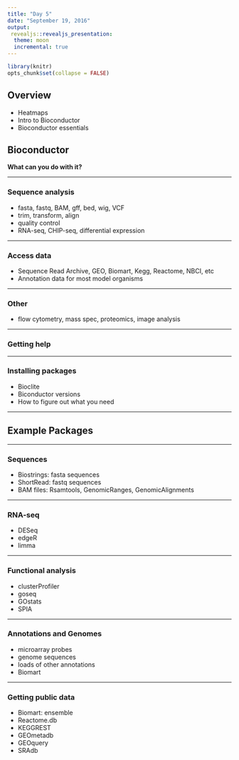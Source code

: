 ```yaml
---
title: "Day 5"
date: "September 19, 2016"
output: 
 revealjs::revealjs_presentation:
  theme: moon
  incremental: true
---
```


```r
library(knitr)
opts_chunk$set(collapse = FALSE)
```


## Overview  

- Heatmaps
- Intro to Bioconductor
- Bioconductor essentials


## Bioconductor

**What can you do with it?**

-----

### Sequence analysis

- fasta, fastq, BAM, gff, bed, wig, VCF
- trim, transform, align
- quality control
- RNA-seq, CHIP-seq, differential expression

------  

### Access data

- Sequence Read Archive, GEO, Biomart, Kegg, Reactome, NBCI, etc
- Annotation data for most model organisms

------  

### Other  

- flow cytometry, mass spec, proteomics, image analysis

-----  

### Getting help


-----

### Installing packages

- Bioclite
- Biconductor versions
- How to figure out what you need

----

## Example Packages

-----

### Sequences

- Biostrings: fasta sequences  
- ShortRead: fastq sequences  
- BAM files: Rsamtools, GenomicRanges, GenomicAlignments  


----- 

### RNA-seq

- DESeq
- edgeR  
- limma


-----

### Functional analysis

- clusterProfiler
- goseq
- GOstats
- SPIA

-----

### Annotations and Genomes

- microarray probes
- genome sequences
- loads of other annotations
- Biomart

----

### Getting public data

- Biomart: ensemble
- Reactome.db
- KEGGREST
- GEOmetadb
- GEOquery
- SRAdb




